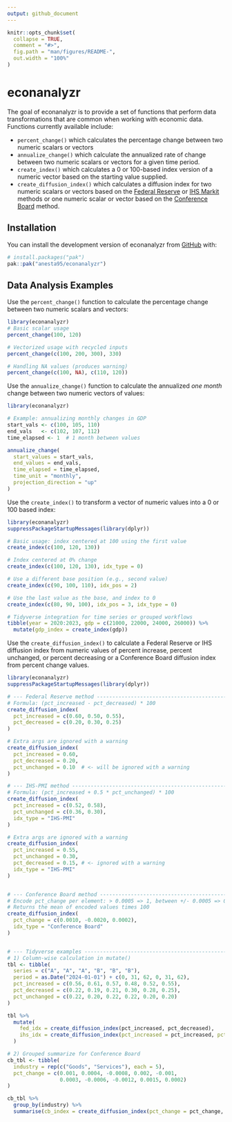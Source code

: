 ```yaml
---
output: github_document
---
```


<!-- README.md is generated from README.Rmd. Please edit that file -->

```r
knitr::opts_chunk$set(
  collapse = TRUE,
  comment = "#>",
  fig.path = "man/figures/README-",
  out.width = "100%"
)
```

# econanalyzr

<!-- badges: start -->
<!-- badges: end -->

The goal of econanalyzr is to provide a set of functions that perform data transformations
that are common when working with economic data. Functions currently available include:

* `percent_change()` which calculates the percentage change between two numeric scalars or vectors
* `annualize_change()` which calculate the annualized rate of change between two numeric scalars or vectors for a given time period.
* `create_index()` which calculates a 0 or 100-based index version of a numeric vector based on the starting value supplied.
* `create_diffusion_index()` which calculates a diffusion index for two numeric scalars or vectors based on the [Federal Reserve](https://www.richmondfed.org/-/media/richmondfedorg/publications/research/economic_quarterly/2004/fall/pdf/harrisowenssarte.pdf) or [IHS Markit](https://cdn.ihsmarkit.com/www/pdf/1218/IHS-Markit-PMI-Introduction.pdf) methods or one numeric scalar or vector based on the [Conference Board](https://www.conference-board.org/data/bci/index.cfm?id=2180) method.

## Installation

You can install the development version of econanalyzr from [GitHub](https://github.com/) with:

``` r
# install.packages("pak")
pak::pak("anesta95/econanalyzr")
```

## Data Analysis Examples
Use the `percent_change()` function to calculate the percentage change 
between two numeric scalars and vectors:

```r
library(econanalyzr)
# Basic scalar usage
percent_change(100, 120)

# Vectorized usage with recycled inputs
percent_change(c(100, 200, 300), 330)

# Handling NA values (produces warning)
percent_change(c(100, NA), c(110, 120))

```

Use the `annualize_change()` function to calculate the annualized
_one month_ change between two numeric vectors of values:

```r
library(econanalyzr)

# Example: annualizing monthly changes in GDP
start_vals <- c(100, 105, 110)
end_vals   <- c(102, 107, 112)
time_elapsed <- 1  # 1 month between values

annualize_change(
  start_values = start_vals,
  end_values = end_vals,
  time_elapsed = time_elapsed,
  time_unit = "monthly",
  projection_direction = "up"
)
```

Use the `create_index()` to transform a vector of numeric values into a 0 or 100
based index:

```r
library(econanalyzr)
suppressPackageStartupMessages(library(dplyr))

# Basic usage: index centered at 100 using the first value
create_index(c(100, 120, 130))

# Index centered at 0% change
create_index(c(100, 120, 130), idx_type = 0)

# Use a different base position (e.g., second value)
create_index(c(90, 100, 110), idx_pos = 2)

# Use the last value as the base, and index to 0
create_index(c(80, 90, 100), idx_pos = 3, idx_type = 0)

# Tidyverse integration for time series or grouped workflows
tibble(year = 2020:2023, gdp = c(21000, 22000, 24000, 26000)) %>%
  mutate(gdp_index = create_index(gdp))
```

Use the `create_diffusion_index()` to calculate a Federal Reserve or IHS diffusion index from numeric values
of percent increase, percent unchanged, or percent decreasing or a Conference Board diffusion index from percent
change values.

```r
library(econanalyzr)
suppressPackageStartupMessages(library(dplyr))

# --- Federal Reserve method -----------------------------------------------
# Formula: (pct_increased - pct_decreased) * 100
create_diffusion_index(
  pct_increased = c(0.60, 0.50, 0.55),
  pct_decreased = c(0.20, 0.30, 0.25)
)

# Extra args are ignored with a warning
create_diffusion_index(
  pct_increased = 0.60,
  pct_decreased = 0.20,
  pct_unchanged = 0.10  # <- will be ignored with a warning
)

# --- IHS-PMI method --------------------------------------------------------
# Formula: (pct_increased + 0.5 * pct_unchanged) * 100
create_diffusion_index(
  pct_increased = c(0.52, 0.58),
  pct_unchanged = c(0.36, 0.30),
  idx_type = "IHS-PMI"
)

# Extra args are ignored with a warning
create_diffusion_index(
  pct_increased = 0.55,
  pct_unchanged = 0.30,
  pct_decreased = 0.15, # <- ignored with a warning
  idx_type = "IHS-PMI"
)


# --- Conference Board method -----------------------------------------------
# Encode pct_change per element: > 0.0005 => 1, between +/- 0.0005 => 0.5, < -0.0005 => 0
# Returns the mean of encoded values times 100
create_diffusion_index(
  pct_change = c(0.0010, -0.0020, 0.0002),
  idx_type = "Conference Board"
)


# --- Tidyverse examples -----------------------------------------------------
# 1) Column-wise calculation in mutate()
tbl <- tibble(
  series = c("A", "A", "A", "B", "B", "B"),
  period = as.Date("2024-01-01") + c(0, 31, 62, 0, 31, 62),
  pct_increased = c(0.56, 0.61, 0.57, 0.48, 0.52, 0.55),
  pct_decreased = c(0.22, 0.19, 0.21, 0.30, 0.28, 0.25),
  pct_unchanged = c(0.22, 0.20, 0.22, 0.22, 0.20, 0.20)
)

tbl %>%
  mutate(
    fed_idx = create_diffusion_index(pct_increased, pct_decreased),
    ihs_idx = create_diffusion_index(pct_increased = pct_increased, pct_unchanged = pct_unchanged, idx_type = "IHS-PMI")
  )

# 2) Grouped summarize for Conference Board
cb_tbl <- tibble(
  industry = rep(c("Goods", "Services"), each = 5),
  pct_change = c(0.001, 0.0004, -0.0008, 0.002, -0.001,
                 0.0003, -0.0006, -0.0012, 0.0015, 0.0002)
)

cb_tbl %>%
  group_by(industry) %>%
  summarise(cb_index = create_diffusion_index(pct_change = pct_change, idx_type = "Conference Board"), .groups = "drop")

```
